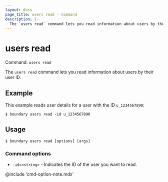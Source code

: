 ```yaml
---
layout: docs
page_title: users read - Command
description: |-
  The `users read` command lets you read information about users by their user ID.
---
```


# users read

Command: `users read`

The `users read` command lets you read information about users by their user ID.

## Example

This example reads user details for a user with the ID `u_1234567890`:

```shell-session
$ boundary users read -id u_1234567890
```

## Usage

<CodeBlockConfig hideClipboard>

```shell-session
$ boundary users read [options] [args]
```

</CodeBlockConfig>

### Command options

- `-id=<string>` - Indicates the ID of the user you want to read.

@include 'cmd-option-note.mdx'